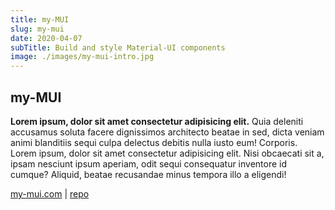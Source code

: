 ```yaml
---
title: my-MUI
slug: my-mui
date: 2020-04-07
subTitle: Build and style Material-UI components
image: ./images/my-mui-intro.jpg
---
```


## my-MUI

**Lorem ipsum, dolor sit amet consectetur adipisicing elit.** Quia deleniti accusamus soluta facere dignissimos architecto beatae in sed, dicta veniam animi blanditiis sequi culpa delectus debitis nulla iusto eum! Corporis.
Lorem ipsum, dolor sit amet consectetur adipisicing elit. Nisi obcaecati sit a, ipsam nesciunt ipsum aperiam, odit sequi consequatur inventore id cumque? Aliquid, beatae recusandae minus tempora illo a eligendi!

[my-mui.com](https://my-mui.com/) | [repo](https://github.com/mui-toolkit/mui-toolkit)
